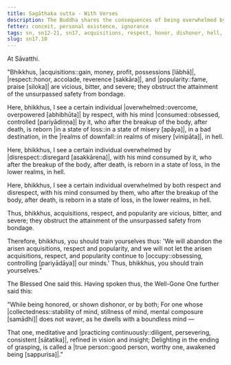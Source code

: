 ```yaml
---
title: Sagāthaka sutta - With Verses
description: The Buddha shares the consequences of being overwhelmed by respect, disrespect, or both, and how they obstruct the attainment of the unsurpassed safety from bondage.
fetter: conceit, personal existence, ignorance
tags: sn, sn12-21, sn17, acquisitions, respect, honor, dishonor, hell, suffering, popularity, obstruction, vicious, bitter, severe
slug: sn17.10
---
```


At Sāvatthi.

"Bhikkhus, |acquisitions::gain, money, profit, possessions [lābhā]|, |respect::honor, accolade, reverence [sakkāra]|, and |popularity::fame, praise [siloka]| are vicious, bitter, and severe; they obstruct the attainment of the unsurpassed safety from bondage.

Here, bhikkhus, I see a certain individual |overwhelmed::overcome, overpowered [abhibhūta]| by respect, with his mind |consumed::obsessed, controlled [pariyādiṇṇa]| by it, who after the breakup of the body, after death, is reborn |in a state of loss::in a state of misery [apāya]|, in a bad destination, in the |realms of downfall::in realms of misery [vinipāta]|, in hell.

Here, bhikkhus, I see a certain individual overwhelmed by |disrespect::disregard [asakkārena]|, with his mind consumed by it, who after the breakup of the body, after death, is reborn in a state of loss, in the lower realms, in hell.

Here, bhikkhus, I see a certain individual overwhelmed by both respect and disrespect, with his mind consumed by them, who after the breakup of the body, after death, is reborn in a state of loss, in the lower realms, in hell.

Thus, bhikkhus, acquisitions, respect, and popularity are vicious, bitter, and severe; they obstruct the attainment of the unsurpassed safety from bondage.

Therefore, bhikkhus, you should train yourselves thus: 'We will abandon the arisen acquisitions, respect and popularity, and we will not let the arisen acquisitions, respect, and popularity continue to |occupy::obsessing, controlling [pariyādāya]| our minds.' Thus, bhikkhus, you should train yourselves."

The Blessed One said this. Having spoken thus, the Well-Gone One further said this:

"While being honored,
or shown dishonor, or by both;
For one whose |collectedness::stability of mind, stillness of mind, mental composure [samādhi]| does not waver,
as he dwells with a boundless mind —

That one, meditative and |practicing continuously::diligent, persevering, consistent [sātatika]|,
refined in vision and insight;
Delighting in the ending of grasping,
is called a |true person::good person, worthy one, awakened being [sappurisa]|."